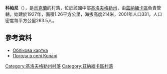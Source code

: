 {{coord|48|42|57|N|32|23|11|E|scale:100000_region:UA|display=title}}

'''科帕尼'''（{{lang-uk|Копані}}），是[[烏克蘭|烏克蘭]]的村落，位於該國中部[[基洛夫格勒州|基洛夫格勒州]]，由[[茲納緬卡區_(烏克蘭)|茲納緬卡區]]負責管轄，始建於1927年，面積1.26平方公里，海拔高度214米，2001年人口331，人口密度每平方公里263.5人。

==參考資料==
*[http://gska2.rada.gov.ua/pls/z7502/A005?rdat1=30.01.2010&rf7571=16815 Облікова картка]{{dead link|date=2018年4月 |bot=InternetArchiveBot |fix-attempted=yes }}
* [http://weather.in.ua/ua/kirovogradskaja/11386 Погода в селі Копані]

{{DEFAULTSORT:Копані}}
[[Category:基洛夫格勒州村落|Category:基洛夫格勒州村落]]
[[Category:茲納緬卡區村落|Category:茲納緬卡區村落]]


{{Kirovohrad-geo-stub}}